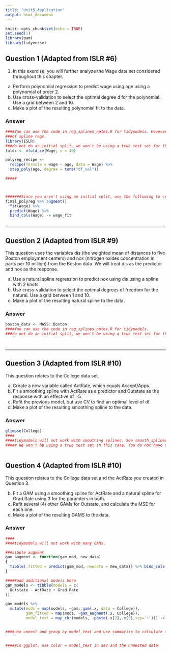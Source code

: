 ```yaml
---
title: "Unit5_Application"
output: html_document
---
```


```r
knitr::opts_chunk$set(echo = TRUE)
set.seed(1)
library(gam)
library(tidyverse)


```
## Question 1 (Adapted from ISLR #6)
1. In this exercise, you will further analyze the Wage data set considered
throughout this chapter.

a. Perform polynomial regression to predict wage using age using a polynomial of order 2. 
b. Use cross-validation to select the optimal degree d for the polynomial. Use a grid between 2 and 10.
c. Make a plot of the resulting polynomial fit to the data. 


### Answer

```r
####You can use the code in reg_splines_notes.R for tidymodels. However, you will need to adapt it to poly regs instead
###of spline regs. 
library(ISLR)
###do not do an initial split, we won't be using a true test set for this problem
folds <- vfold_cv(Wage, v = 10)

polyreg_recipe <- 
  recipe(formula = wage ~ age, data = Wage) %>% 
  step_poly(age, degree = tune("df_val"))

#####



#######Since you aren't using an initial split, use the following to create to do the fit to the full data and save predicted values
final_polyreg %>% augment() 
  fit(Wage) %>% 
  predict(Wage) %>% 
  bind_cols(Wage) -> wage_fit



```



*************************************


## Question 2 (Adapted from ISLR #9)
This question uses the variables dis (the weighted mean of distances
to five Boston employment centers) and nox (nitrogen oxides concentration in parts per 10 million) from the Boston data. We will treat
dis as the predictor and nox as the response.

a. Use a natural spline regression to predict nox using dis using a spline with 2 knots. 
b. Use cross-validation to select the optimal degrees of freedom for the natural. Use a grid between 1 and 10.
c. Make a plot of the resulting natural spline to the data. 


### Answer

```r
boston_data <- MASS::Boston
####You can use the code in reg_splines_notes.R for tidymodels. 
###do not do an initial split, we won't be using a true test set for this problem




```



*************************************

## Question 3 (Adapted from ISLR #10)

This question relates to the College data set.

a. Create a new variable called ActRate, which equals Accept/Apps.
b. Fit a smoothing spline with ActRate as a predictor and Outstate as the response with an effective df =5.
c. Refit the previous model, but use CV to find an optimal level of df.
d. Make a plot of the resulting smoothing spline to the data. 

### Answer

```r
glimpse(College)
####
####tidymodels will not work with smoothing splines. See smooth_splines_notes for how to do this.
##### We won't be using a true test set in this case. You do not have to split the data.



```


## Question 4 (Adapted from ISLR #10)

This question relates to the College data set and the ActRate you created in Question 3.

b. Fit a GAM using a smoothing spline for ActRate and a natural spline for Grad.Rate using 3 for the paramters in both.
c. Refit several (4) other GAMs for Outstate, and calculate the MSE for each one.
d. Make a plot of the resulting GAMS to the data. 

### Answer

```r
####
####tidymodels will not work with many GAMs.

###simple augment
gam_augment <- function(gam_mod, new_data)
{
  tibble(.fitted = predict(gam_mod, newdata = new_data)) %>% bind_cols(new_data)
}

#####add additional models here
gam_models <- tibble(models = c(
  Outstate ~ ActRate + Grad.Rate
))

gam_models %>%
  mutate(mods = map(models, ~gam::gam(.x, data = College)),
         gam_fitted = map(mods, ~gam_augment(.x, College)),
         model_text = map_chr(models, ~paste(.x[2],.x[3],sep='~'))) -> fitted_gams


####use unnest and group by model_text and use summarise to calculate the MSE.


#####in ggplot, use color = model_text in aes and the unnested data

```
